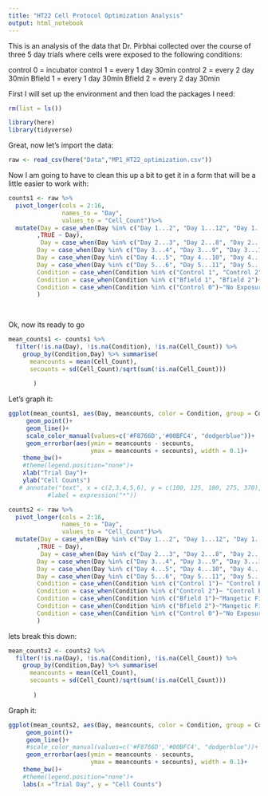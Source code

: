```yaml
---
title: "HT22 Cell Protocol Optimization Analysis"
output: html_notebook
---
```


This is an analysis of the data that Dr. Pirbhai collected over the course of three 5 day trials where cells were exposed to the following conditions:

control 0	= incubator	
control 1	= every 1 day	  30min
control 2	= every 2 day 	30min
Bfield 1	= every 1 day	  30min
Bfield 2	= every 2 day 	30min

First I will set up the environment and then load the packages I need:
```r
rm(list = ls())

library(here)
library(tidyverse)
```

Great, now let's import the data:
```r
raw <- read_csv(here("Data","MP1_HT22_optimization.csv"))
```
Now I am going to have to clean this up a bit to get it in a form that will be a little easier to work with:
```r
counts1 <- raw %>%
  pivot_longer(cols = 2:16,
               names_to = "Day",
               values_to = "Cell_Count")%>%
  mutate(Day = case_when(Day %in% c("Day 1...2", "Day 1...12", "Day 1...7") ~ "Day 1"
        ,TRUE ~ Day),
         Day = case_when(Day %in% c("Day 2...3", "Day 2...8", "Day 2...13") ~ "Day 2", TRUE ~ Day),
        Day = case_when(Day %in% c("Day 3...4", "Day 3...9", "Day 3...14")~ "Day 3", TRUE ~ Day),
        Day = case_when(Day %in% c("Day 4...5", "Day 4...10", "Day 4...15") ~ "Day 4", TRUE ~ Day),
        Day = case_when(Day %in% c("Day 5...6", "Day 5...11", "Day 5...16")~ "Day 5", TRUE~Day),
        Condition = case_when(Condition %in% c("Control 1", "Control 2")~ "Control Exposure", TRUE ~Condition),
        Condition = case_when(Condition %in% c("Bfield 1", "Bfield 2")~"Mangetic Field Exposure", TRUE~Condition),
        Condition = case_when(Condition %in% c("Control 0")~"No Exposure", TRUE~Condition)
        ) 
  
  
```

Ok, now its ready to go
```r
mean_counts1 <- counts1 %>% 
  filter(!is.na(Day), !is.na(Condition), !is.na(Cell_Count)) %>%
    group_by(Condition,Day) %>% summarise(
      meancounts = mean(Cell_Count),
      secounts = sd(Cell_Count)/sqrt(sum(!is.na(Cell_Count)))
  
       )
```

Let's graph it:
```r
ggplot(mean_counts1, aes(Day, meancounts, color = Condition, group = Condition))+
     geom_point()+
     geom_line()+
     scale_color_manual(values=c('#F8766D','#00BFC4', "dodgerblue"))+
     geom_errorbar(aes(ymin = meancounts - secounts,
                       ymax = meancounts + secounts), width = 0.1)+
    theme_bw()+
    #theme(legend.position="none")+
    xlab("Trial Day")+
    ylab("Cell Counts")
   # annotate("text", x = c(2,3,4,5,6), y = c(100, 125, 180, 275, 370),
           #label = expression("*"))
```

```r
counts2 <- raw %>%
  pivot_longer(cols = 2:16,
               names_to = "Day",
               values_to = "Cell_Count")%>%
  mutate(Day = case_when(Day %in% c("Day 1...2", "Day 1...12", "Day 1...7") ~ "Day 1"
        ,TRUE ~ Day),
         Day = case_when(Day %in% c("Day 2...3", "Day 2...8", "Day 2...13") ~ "Day 2", TRUE ~ Day),
        Day = case_when(Day %in% c("Day 3...4", "Day 3...9", "Day 3...14")~ "Day 3", TRUE ~ Day),
        Day = case_when(Day %in% c("Day 4...5", "Day 4...10", "Day 4...15") ~ "Day 4", TRUE ~ Day),
        Day = case_when(Day %in% c("Day 5...6", "Day 5...11", "Day 5...16")~ "Day 5", TRUE~Day),
        Condition = case_when(Condition %in% c("Control 1")~ "Control Exposure Every Day", TRUE ~Condition),
        Condition = case_when(Condition %in% c("Control 2")~ "Control Exposure Every 2 Days", TRUE ~Condition),
        Condition = case_when(Condition %in% c("Bfield 1")~"Mangetic Field Exposure Every Day", TRUE~Condition),
        Condition = case_when(Condition %in% c("Bfield 2")~"Mangetic Field Exposure Every 2 Days", TRUE~Condition),
        Condition = case_when(Condition %in% c("Control 0")~"No Exposure", TRUE~Condition)
        ) 
```

lets break this down:
```r
mean_counts2 <- counts2 %>% 
  filter(!is.na(Day), !is.na(Condition), !is.na(Cell_Count)) %>%
    group_by(Condition,Day) %>% summarise(
      meancounts = mean(Cell_Count),
      secounts = sd(Cell_Count)/sqrt(sum(!is.na(Cell_Count)))
  
       )
```

Graph it:
```r
ggplot(mean_counts2, aes(Day, meancounts, color = Condition, group = Condition))+
     geom_point()+
     geom_line()+
     #scale_color_manual(values=c('#F8766D','#00BFC4', "dodgerblue"))+
     geom_errorbar(aes(ymin = meancounts - secounts,
                       ymax = meancounts + secounts), width = 0.1)+
    theme_bw()+
    #theme(legend.position="none")+
    labs(x ="Trial Day", y = "Cell Counts")
    
```




